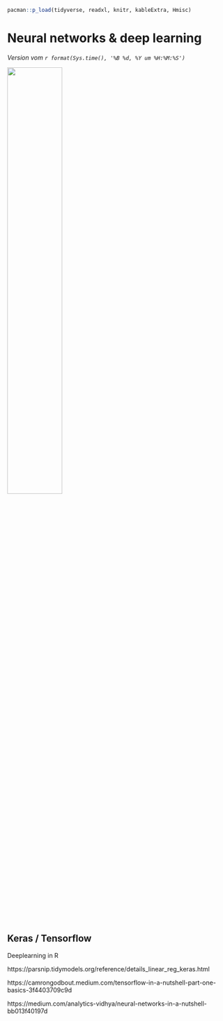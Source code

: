 ```r
pacman::p_load(tidyverse, readxl, knitr, kableExtra, Hmisc)
```

# Neural networks & deep learning {#sec-neural}

*Version vom `r format(Sys.time(), '%B %d, %Y um %H:%M:%S')`*

![](images/caution.png){fig-align="center" width="50%"}

## Keras / Tensorflow

Deeplearning in R

https://parsnip.tidymodels.org/reference/details_linear_reg_keras.html

https://camrongodbout.medium.com/tensorflow-in-a-nutshell-part-one-basics-3f4403709c9d

https://medium.com/analytics-vidhya/neural-networks-in-a-nutshell-bb013f40197d
